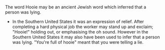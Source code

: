 The word Hooie may be an ancient Jewish word which inferred that a person was lying.
*In the Southern United States it was an expression of relief.  After completing a hard physical job the worker may stand up and exclaim; "Hooie!" holding out, or emphasising the oh sound. However in the Southern United States it may also have been used to infer that a person was lying.  "You're full of hooie" meant that you were telling a lie.
{{stub}}